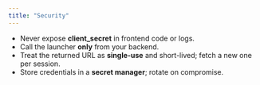 ```yaml
---
title: "Security"
---
```


- Never expose **client_secret** in frontend code or logs.
- Call the launcher **only** from your backend.
- Treat the returned URL as **single-use** and short-lived; fetch a new one per session.
- Store credentials in a **secret manager**; rotate on compromise.
